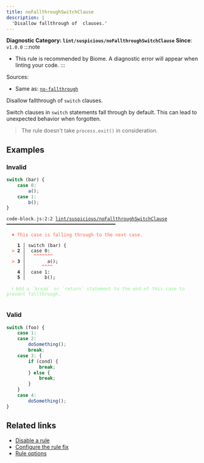 ```yaml
---
title: noFallthroughSwitchClause
description: |
  'Disallow fallthrough of  clauses.'
---
```


**Diagnostic Category: `lint/suspicious/noFallthroughSwitchClause`**
<Tabs>
<TabItem label="JavaScript (and super languages)" icon="seti:javascript">
**Since**: `v1.0.0`
:::note
- This rule is recommended by Biome. A diagnostic error will appear when linting your code.
:::

Sources: 
- Same as: <a href="https://eslint.org/docs/latest/rules/no-fallthrough" target="_blank"><code>no-fallthrough</code></a>

Disallow fallthrough of `switch` clauses.

Switch clauses in `switch` statements fall through by default.
This can lead to unexpected behavior when forgotten.

>The rule doesn't take `process.exit()` in consideration.


## Examples

### Invalid

```js
switch (bar) {
	case 0:
		a();
	case 1:
		b();
}
```

<pre class="language-text"><code class="language-text">code-block.js:2:2 <a href="https://biomejs.dev/linter/rules/no-fallthrough-switch-clause">lint/suspicious/noFallthroughSwitchClause</a> ━━━━━━━━━━━━━━━━━━━━━━━━━━━━━━━━━━━━━━━━<br /><br />  <strong><span style="color: Tomato;">✖</span></strong> <span style="color: Tomato;">This case is falling through to the next case.</span><br />  <br />    <strong>1 │ </strong>switch (bar) &#123;<br />  <strong><span style="color: Tomato;">&gt;</span></strong> <strong>2 │ </strong>	case 0:<br />   <strong>   │ </strong>	<strong><span style="color: Tomato;">^</span></strong><strong><span style="color: Tomato;">^</span></strong><strong><span style="color: Tomato;">^</span></strong><strong><span style="color: Tomato;">^</span></strong><strong><span style="color: Tomato;">^</span></strong><strong><span style="color: Tomato;">^</span></strong><strong><span style="color: Tomato;">^</span></strong><br />  <strong><span style="color: Tomato;">&gt;</span></strong> <strong>3 │ </strong>		a();<br />   <strong>   │ </strong>		<strong><span style="color: Tomato;">^</span></strong><strong><span style="color: Tomato;">^</span></strong><strong><span style="color: Tomato;">^</span></strong><strong><span style="color: Tomato;">^</span></strong><br />    <strong>4 │ </strong>	case 1:<br />    <strong>5 │ </strong>		b();<br />  <br />  <strong><span style="color: lightgreen;">ℹ</span></strong> <span style="color: lightgreen;">Add a `break` or `return` statement to the end of this case to prevent fallthrough.</span><br />  <br /></code></pre>

### Valid

```js
switch (foo) {
	case 1:
    case 2:
		doSomething();
		break;
    case 3: {
        if (cond) {
            break;
        } else {
            break;
        }
    }
	case 4:
		doSomething();
}
```

## Related links

- [Disable a rule](/linter/#disable-a-lint-rule)
- [Configure the rule fix](/linter#configure-the-rule-fix)
- [Rule options](/linter/#rule-options)

</TabItem>
</Tabs>

